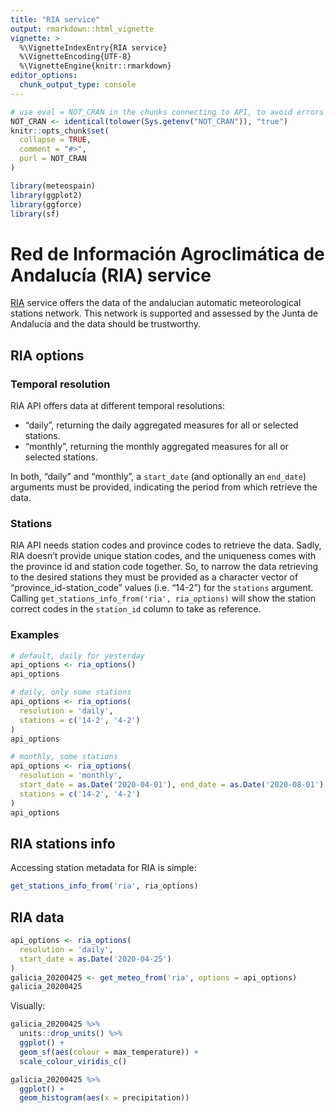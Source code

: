 ```yaml
---
title: "RIA service"
output: rmarkdown::html_vignette
vignette: >
  %\VignetteIndexEntry{RIA service}
  %\VignetteEncoding{UTF-8}
  %\VignetteEngine{knitr::rmarkdown}
editor_options: 
  chunk_output_type: console
---
```


```r
# use eval = NOT_CRAN in the chunks connecting to API, to avoid errors or warnings in CRAN checks
NOT_CRAN <- identical(tolower(Sys.getenv("NOT_CRAN")), "true")
knitr::opts_chunk$set(
  collapse = TRUE,
  comment = "#>",
  purl = NOT_CRAN
)
```

```r
library(meteospain)
library(ggplot2)
library(ggforce)
library(sf)
```

# Red de Información Agroclimática de Andalucía (RIA) service

[RIA](https://www.juntadeandalucia.es/agriculturaypesca/ifapa/riaweb/web/) service offers the data of the
andalucian automatic meteorological stations network. This network is supported and assessed by the
Junta de Andalucía and the data should be trustworthy.

## RIA options

### Temporal resolution

RIA API offers data at different temporal resolutions:

  - "daily", returning the daily aggregated measures for all or selected stations.
  - "monthly", returning the monthly aggregated measures for all or selected stations.

In both, "daily" and "monthly", a `start_date` (and optionally an `end_date`) arguments must be provided,
indicating the period from which retrieve the data.

### Stations

RIA API needs station codes and province codes to retrieve the data. Sadly, RIA doesn't provide unique
station codes, and the uniqueness comes with the province id and station code together. So, to narrow the
data retrieving to the desired stations they must be provided as a character vector of
"province_id-station_code" values (i.e. "14-2") for the `stations` argument. Calling
`get_stations_info_from('ria', ria_options)` will show the station correct codes in the `station_id` column
to take as reference.

### Examples

```r
# default, daily for yesterday
api_options <- ria_options()
api_options

# daily, only some stations
api_options <- ria_options(
  resolution = 'daily',
  stations = c('14-2', '4-2')
)
api_options

# monthly, some stations
api_options <- ria_options(
  resolution = 'monthly',
  start_date = as.Date('2020-04-01'), end_date = as.Date('2020-08-01'),
  stations = c('14-2', '4-2')
)
api_options
```


## RIA stations info

Accessing station metadata for RIA is simple:

```r
get_stations_info_from('ria', ria_options)
```

## RIA data

```r
api_options <- ria_options(
  resolution = 'daily',
  start_date = as.Date('2020-04-25')
)
galicia_20200425 <- get_meteo_from('ria', options = api_options)
galicia_20200425
```

Visually:

```r
galicia_20200425 %>%
  units::drop_units() %>%
  ggplot() +
  geom_sf(aes(colour = max_temperature)) +
  scale_colour_viridis_c()

galicia_20200425 %>%
  ggplot() +
  geom_histogram(aes(x = precipitation))
```
